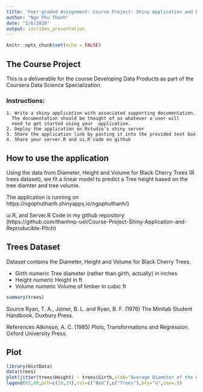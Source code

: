 ---
title: 'Peer-graded Assignment: Course Project: Shiny Application and Reproducible Pitch'
author: "Ngo Phu Thanh"
date: "2/6/2020"
output: ioslides_presentation
---

```{r setup, include=FALSE}
knitr::opts_chunk$set(echo = FALSE)
```

## The Course Project

This is a deliverable for the course Developing Data Products as part of the Coursera Data Science Specialization.

### Instructions:

    1. Write a shiny application with associated supporting documentation. 
      The documentation should be thought of as whatever a user will 
      need to get started using your  application.
    2. Deploy the application on Rstudio's shiny server
    3. Share the application link by pasting it into the provided text box
    4. Share your server.R and ui.R code on github


## How to use the application

Using the data from Diameter, Height and Volume for Black Cherry Trees (R trees dataset), we fit a linear model to predict a Tree height based on the tree diamter and tree volume.

The application is running on https://ngophuthanh.shinyapps.io/ngophuthanh/)

ui.R, and Server.R Code in my github repository
(https://github.com/thanhnp-uel/Course-Project-Shiny-Application-and-Reproducible-Pitch)

## Trees Dataset {.smaller}
Dataset contains the Diameter, Height and Volume for Black Cherry Trees.

- Girth 	numeric 	Tree diameter (rather than girth, actually) in inches
- Height	numeric 	Height in ft
- Volume	numeric 	Volume of timber in cubic ft
```{r summary, echo = FALSE}
summary(trees)
```
Source
Ryan, T. A., Joiner, B. L. and Ryan, B. F. (1976) The Minitab Student Handbook. Duxbury Press.

References
Atkinson, A. C. (1985) Plots, Transformations and Regression. Oxford University Press. 

## Plot

```{r plot, echo = FALSE}
library(HistData)
data(trees)
plot(jitter(trees$Height) ~ trees$Girth,xlab="Average Diameter of the Cheery Trees (in ft)",ylab="Height of the Cheery Trees (in ft)",main="Scatterplot of the Black Cherry Trees",pch=19,frame.plot=FALSE,col="light blue")
legend(65,80,pch=c(19,19),col=c("Red"),c("Trees"),bty="o",cex=.8)
```